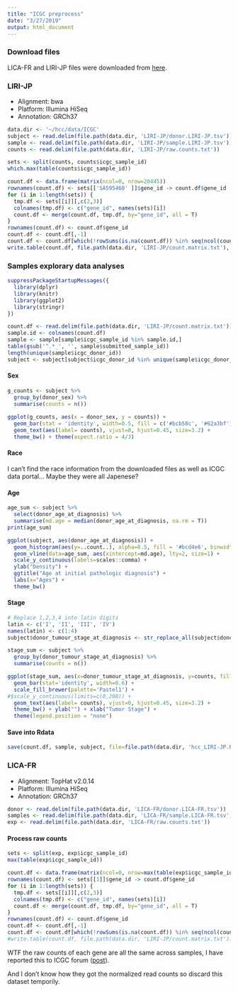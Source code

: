 ```yaml
---
title: "ICGC preprocess"
date: "3/27/2019"
output: html_document
---
```


### Download files

LICA-FR and LIRI-JP files were downloaded from [here](https://dcc.icgc.org/projects/details?filters=%7B%22project%22:%7B%22primarySite%22:%7B%22is%22:%5B%22Liver%22%5D%7D,%22availableDataTypes%22:%7B%22is%22:%5B%22exp_seq%22%5D%7D%7D%7D&projects=%7B%22from%22:1%7D).

### LIRI-JP

- Alignment: bwa
- Platform: Illumina HiSeq
- Annotation: GRCh37

```R
data.dir <- '~/hcc/data/ICGC'
subject <- read.delim(file.path(data.dir, 'LIRI-JP/donor.LIRI-JP.tsv'))
sample <- read.delim(file.path(data.dir, 'LIRI-JP/sample.LIRI-JP.tsv'))
counts <- read.delim(file.path(data.dir, 'LIRI-JP/raw.counts.txt'))
```


```R
sets <- split(counts, counts$icgc_sample_id)
which.max(table(counts$icgc_sample_id))

count.df <- data.frame(matrix(ncol=0, nrow=20445))
rownames(count.df) <- sets[['SA595460' ]]$gene_id -> count.df$gene_id
for (i in 1:length(sets)) {
  tmp.df <- sets[[i]][,c(2,3)]
  colnames(tmp.df) <- c("gene_id", names(sets)[i])
  count.df <- merge(count.df, tmp.df, by="gene_id", all = T)
}
rownames(count.df) <- count.df$gene_id
count.df <- count.df[,-1]
count.df <- count.df[which(!rowSums(is.na(count.df)) %in% seq(ncol(count.df)-10, ncol(count.df)+10)), ]
write.table(count.df, file.path(data.dir, 'LIRI-JP/count.matrix.txt'), sep="\t", quote = F)
```


### Samples explorary data analyses

```R
suppressPackageStartupMessages({
  library(dplyr)
  library(knitr)
  library(ggplot2)
  library(stringr)
})
```


```R
count.df <- read.delim(file.path(data.dir, 'LIRI-JP/count.matrix.txt'))
sample.id <- colnames(count.df)
sample <- sample[sample$icgc_sample_id %in% sample.id,]
table(gsub('^.*_', '', sample$submitted_sample_id))
length(unique(sample$icgc_donor_id))
subject <- subject[subject$icgc_donor_id %in% unique(sample$icgc_donor_id), ]
```

#### Sex
```R
g_counts <- subject %>%
  group_by(donor_sex) %>%
  summarise(counts = n())
  
ggplot(g_counts, aes(x = donor_sex, y = counts)) +
  geom_bar(stat = 'identity', width=0.5, fill = c('#bcb58c', '#62a3bf')) +
  geom_text(aes(label= counts), vjust=0, hjust=0.45, size=3.2) +
  theme_bw() + theme(aspect.ratio = 4/3)

```


#### Race
I can't find the race information from the downloaded files as well as ICGC data portal... Maybe they were all Japenese?


#### Age
```R
age_sum <- subject %>%
  select(donor_age_at_diagnosis) %>%
  summarise(md.age = median(donor_age_at_diagnosis, na.rm = T))
print(age_sum)

ggplot(subject, aes(donor_age_at_diagnosis)) +
  geom_histogram(aes(y=..count..), alpha=0.5, fill = '#bcd4e6', binwidth=1) +
  geom_vline(data=age_sum, aes(xintercept=md.age), lty=2, size=1) +
  scale_y_continuous(labels=scales::comma) +
  ylab("Density") +
  ggtitle("Age at initial pathologic diagnosis") + 
  labs(x="Ages") +
  theme_bw() 

```


#### Stage
```R
# Replace 1,2,3,4 into latin digits
latin <- c('I', 'II', 'III', 'IV')
names(latin) <- c(1:4)
subject$donor_tumour_stage_at_diagnosis <- str_replace_all(subject$donor_tumour_stage_at_diagnosis, latin)

stage_sum <- subject %>%
  group_by(donor_tumour_stage_at_diagnosis) %>%
  summarise(counts = n())

ggplot(stage_sum, aes(x=donor_tumour_stage_at_diagnosis, y=counts, fill=donor_tumour_stage_at_diagnosis)) +
  geom_bar(stat='identity', width=0.6) + 
  scale_fill_brewer(palette='Pastel1') +
#$scale_y_continuous(limits=c(0,200)) +
  geom_text(aes(label= counts), vjust=0, hjust=0.45, size=3.2) +
  theme_bw() + ylab("") + xlab("Tumor Stage") +
  theme(legend.position = "none")
```


#### Save into Rdata
```R
save(count.df, sample, subject, file=file.path(data.dir, 'hcc_LIRI-JP.Rdata'))
```


### LICA-FR

- Alignment: TopHat v2.0.14
- Platform: Illumina HiSeq
- Annotation: GRCh37

```R
donor <- read.delim(file.path(data.dir, 'LICA-FR/donor.LICA-FR.tsv'))
samples <- read.delim(file.path(data.dir, 'LICA-FR/sample.LICA-FR.tsv'))
exp <- read.delim(file.path(data.dir, 'LICA-FR/raw.counts.txt'))
```

#### Process raw counts
```R
sets <- split(exp, exp$icgc_sample_id)
max(table(exp$icgc_sample_id))

count.df <- data.frame(matrix(ncol=0, nrow=max(table(exp$icgc_sample_id))))
rownames(count.df) <- sets[[1]]$gene_id -> count.df$gene_id
for (i in 1:length(sets)) {
  tmp.df <- sets[[i]][,c(2,3)]
  colnames(tmp.df) <- c("gene_id", names(sets)[i])
  count.df <- merge(count.df, tmp.df, by="gene_id", all = T)
}
rownames(count.df) <- count.df$gene_id
count.df <- count.df[,-1]
count.df <- count.df[which(!rowSums(is.na(count.df)) %in% seq(ncol(count.df)-10, ncol(count.df)+10)), ]
#write.table(count.df, file.path(data.dir, 'LIRI-JP/count.matrix.txt'))

```

WTF the raw counts of each gene are all the same across samples, I have reported this to ICGC forum ([post](https://discuss.icgc.org/t/repeated-raw-count-values-in-lica-fr-dataset/301)).

And I don't know how they got the normalized read counts so discard this dataset temporily.
